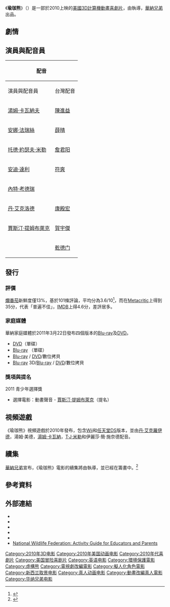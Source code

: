 {{Infobox film
|name           = 瑜珈熊
| original_name  = {{lang|en|''Yogi Bear''}}
|image          = Yogi Bear Poster.jpg
|caption        = 電影海報
|director       = {{link-en|Eric Brevig|Eric Brevig}}
|producer       = {{plainlist|
*{{link-en|Donald De Line|Donald De Line}}
*Karen Rosenfelt
}}
|screenplay     = {{plainlist|
*{{link-en|Brad Copeland|Brad Copeland}}
*{{link-en|Joshua Sternin|Joshua Sternin}}
*{{link-en|Jeffrey Ventimilia|Jennifer Ventimilia}}
}}
|story          = {{plainlist|
*Brad Copeland
*Joshua Sternin
*Jeffrey Ventimilia
}}
|based on       = {{Based on|''[[The_Yogi_Bear_Show|The Yogi Bear Show]]'' created|[[William_Hanna|William Hanna]] and [[Joseph_Barbera|Joseph Barbera]]}}
|narrator       = {{link-en|喬希·羅伯特·湯普森|Josh Robert Thompson}}
|starring       = {{plainlist|
*[[丹·艾克洛德|丹·艾克洛德]]
*[[賈斯汀·提姆布萊克|賈斯汀·提姆布萊克]]
*[[安娜·法瑞絲|安娜·法瑞絲]]
*[[Tom_Cavanagh|Tom Cavanagh]]
*[[托德·約瑟夫·米勒|托德·約瑟夫·米勒]]<!--These actors are listed as they are on the poster. Please, do not add anyone else. Thank you.!-->
}}
|music          = {{link-en|John Debney|John Debney}}
|cinematography = {{link-en|Peter James|Peter James (cinematographer)}}
|editing        = {{link-en|Kent Beyda|Kent Beyda}}
|studio         = {{plainlist|
*Sunswept Entertainment
*{{link-en|De Line Pictures|Donald De Line}}
*[[節奏特效工作室|節奏特效工作室]]
}}
|distributor    = [[華納兄弟|華納兄弟]]
|released       = {{Film date|2010|12|11|Westwood首映|2010|12|17|美國}}
|runtime        = 80分鐘
|country        = {{美國電影產地}}
|language       = [[英語|英語]]
|budget         = $8000萬美元<ref>{{cite news|url=http://latimesblogs.latimes.com/entertainmentnewsbuzz/2010/12/movie-projector-tron-legacy-will-dominate-yogi-bear-and-weak-how-do-you-know-.html|title=Movie projector: 'Tron: Legacy' will dominate 'Yogi Bear' and weak 'How Do You Know'|last=Fritz|first=Ben|work=[[Los_Angeles_Times|Los Angeles Times]]|publisher={{link-en|Tribune Company|Tribune Media}}|date=2010-12-16|accessdate=2010-12-17|archive-date=2010-12-19|archive-url=https://web.archive.org/web/20101219220409/http://latimesblogs.latimes.com/entertainmentnewsbuzz/2010/12/movie-projector-tron-legacy-will-dominate-yogi-bear-and-weak-how-do-you-know-.html|dead-url=no}}</ref>
|gross          = $2.016億美元<ref name=mojo>{{cite web|title=Yogi Bear|work=[[Box_Office_Mojo|Box Office Mojo]]|publisher=[[Internet_Movie_Database|Internet Movie Database]]|date=2010-12-19|url=http://boxofficemojo.com/movies/?id=yogibear.htm|accessdate=2011-02-19|archive-date=2015-12-05|archive-url=https://web.archive.org/web/20151205011910/http://www.boxofficemojo.com/movies/?id=yogibear.htm|dead-url=no}}</ref>
}}

《'''瑜珈熊'''》（{{lang-en|''Yogi Bear''}}）是一部於2010上映的[[美國|美國]][[3D電影|3D]][[計算機動畫|計算機動畫]][[喜劇片|喜劇片]]，由{{link-en|Eric Brevig|Eric Brevig}}執導，[[華納兄弟|華納兄弟]]出品。

== 劇情 ==

== 演員與配音員 == 
{| class="wikitable"
!colspan=2|配音
!rowspan=2|角色
|-
!演員與配音員
!台灣配音
|-
|[[湯姆·卡瓦納夫|湯姆·卡瓦納夫]]
|[[陳進益|陳進益]]
|{{link-en|史密斯巡警|Ranger Smith}}（Ranger Smith）
|-
|[[安娜·法瑞絲|安娜·法瑞絲]]
|[[薛晴|薛晴]]
|瑞秋·强森（Rachel Johnson）
|-
|[[托德·約瑟夫·米勒|托德·約瑟夫·米勒]]
|[[詹君阳|詹君阳]]
|瓊斯巡警（Ranger Jones）
|-
|[[安迪·達利|安迪·達利]]
|[[符爽|符爽]]
|布朗市長（Mayor R. Brown）
|-
|[[內特·考德瑞|內特·考德瑞]]
|
|參謀長（The Chief of Staff）
|-
|[[丹·艾克洛德|丹·艾克洛德]]
|[[康殿宏|康殿宏]]
|[[瑜伽熊|瑜伽熊]]（Yogi Bear）
|-
|[[賈斯汀·提姆布萊克|賈斯汀·提姆布萊克]]
|[[賀宇傑|賀宇傑]]
|{{link-en|波波|Boo-Boo_Bear}}（Boo-Boo Bear）
|-
|{{link-en|乔许·罗伯特·汤普森|Josh_Robert_Thompson}}
|[[乾德门|乾德门]]
|旁白（The Narrator）
|}

== 發行 ==

=== 評價 ===
[[爛番茄|爛番茄]]新鮮度僅13%，基於101條評論，平均分為3.6/10<ref name="Rotten Tomatoes">{{cite web|url=http://www.rottentomatoes.com/m/yogi-bear/|title=Yogi Bear Movie Reviews|work=[[Rotten_Tomatoes|Rotten Tomatoes]]|publisher={{link-en|Flixster|Flixster}}|accessdate=2010-12-16|archive-date=2020-12-01|archive-url=https://web.archive.org/web/20201201154629/https://www.rottentomatoes.com/m/yogi-bear|dead-url=no}}</ref>，而在[[Metacritic|Metacritic]]上得到35分，代表「普遍不佳」，[[IMDB|IMDB]]上得4.6分，差評居多。

=== 家庭媒體 ===
華納家庭媒體於2011年3月22日發布四個版本的[[Blu-ray|Blu-ray]]及[[數碼多功能影音光碟|DVD]]。
* [[數碼多功能影音光碟|DVD]]（單碟）
* [[Blu-ray|Blu-ray]] （單碟） 
* [[Blu-ray|Blu-ray]] / [[數碼多功能影音光碟|DVD]]/數位拷貝 
* [[Blu-ray|Blu-ray]] 3D/[[Blu-ray|Blu-ray]] / [[數碼多功能影音光碟|DVD]]/數位拷貝

=== 獎項與提名 ===
2011 青少年選擇獎
* 選擇電影：動畫聲音 - [[賈斯汀·提姆布萊克|賈斯汀·提姆布萊克]]（提名）

== 視頻遊戲 ==
《瑜珈熊》視頻遊戲於2010年發布，包含[[Wii|Wii]]和[[任天堂|任天堂]]DS版本，並由[[丹·艾克罗伊德|丹·艾克羅伊德]]，湯姆·美德，[[湯姆·卡瓦納|湯姆·卡瓦納]]，[[T·J·米勒|T·J·米勒]]和伊麗莎·簡·施奈德配音。

== 續集 ==
[[華納兄弟|華納兄弟]]宣布，《瑜珈熊》<font style="background-color: transparent;">電影<font style="background-color: transparent;">的<font style="background-color: transparent;">續集將由{{link-en|傑伊·錢德拉薩卡|Jay Chandrasekhar}}執導，並已經在籌畫中。<font style="background-color: transparent;"><font style="background-color: transparent;"><font style="background-color: transparent;"></font></font></font></font></font></font><ref>{{Cite news|url=http://www.empireonline.com/news/story.asp?NID=35364|title=Yes, There Will Be A Yogi Bear 2|date=2012-10-02|work=[[Empire|Empire]]|accessdate=2016-07-04|archive-date=2015-09-24|archive-url=https://web.archive.org/web/20150924123014/http://www.empireonline.com/news/story.asp?NID=35364|dead-url=no}}</ref>

== 參考資料 ==
{{Reflist|2}}

== 外部連結 ==
* {{Official|http://wwws.aa.warnerbros.com/yogibear/index.html#/splash}}
* {{Tcmdb title|780023|Yogi Bear}}
* {{Imdb title|1302067|Yogi Bear}}
* {{Rotten Tomatoes|yogi-bear|Yogi Bear}}
* {{metacritic film|yogi-bear|Yogi Bear}}
* [http://www.nwf.org/yogi National Wildlife Federation: Activity Guide for Educators and Parents]

{{DEFAULTSORT:Yogi Bear}}
[[Category:2010年3D电影|Category:2010年3D电影]]
[[Category:2010年美国动画电影|Category:2010年美国动画电影]]
[[Category:2010年代喜劇片|Category:2010年代喜劇片]]
[[Category:美国冒险喜剧片|Category:美国冒险喜剧片]]
[[Category:英语电影|Category:英语电影]]
[[Category:環境保護電影|Category:環境保護電影]]
[[Category:虛構熊|Category:虛構熊]]
[[Category:電視劇改編電影|Category:電視劇改編電影]]
[[Category:擬人化角色電影|Category:擬人化角色電影]]
[[Category:新西兰取景电影|Category:新西兰取景电影]]
[[Category:真人动画电影|Category:真人动画电影]]
[[Category:動畫改編真人電影|Category:動畫改編真人電影]]
[[Category:华纳兄弟电影|Category:华纳兄弟电影]]